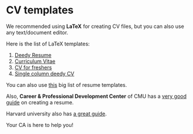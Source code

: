 
# CV templates

We recommended using **LaTeX** for creating CV files, but you can also use any text/document editor.

Here is the list of LaTeX templates:

1. [Deedy Resume](https://www.overleaf.com/latex/templates/deedy-resume/sqdbztjjghvz#.WaUd5CgjE2w)
2. [Curriculum Vitae](https://www.overleaf.com/latex/examples/curriculum-vitae/ztykfkztnqfh#.WaUeHigjE2w)
3. [CV for freshers](https://www.overleaf.com/latex/templates/cv-for-freshers/jkpwvnrdrxpm#.WaUeNygjE2w)
4. [Single column deedy CV](https://www.overleaf.com/latex/templates/single-column-deedy-cv-slash-resume-template/zwyxmkbrfgtz#.WaUeXygjE2w)

You can also use [this](https://www.overleaf.com/latex/templates/tagged/cv) big list of resume templates.

Also, **Career & Professional Development Center** of CMU has a [very good guide](https://www.cmu.edu/career/resource-library/resumes-and-cover-letters/index.html) on creating a resume.

Harvard university also has [a great guide](https://ocs.fas.harvard.edu/resumes-cvs-cover-letters).

<Callout>Your CA is here to help you!</Callout>